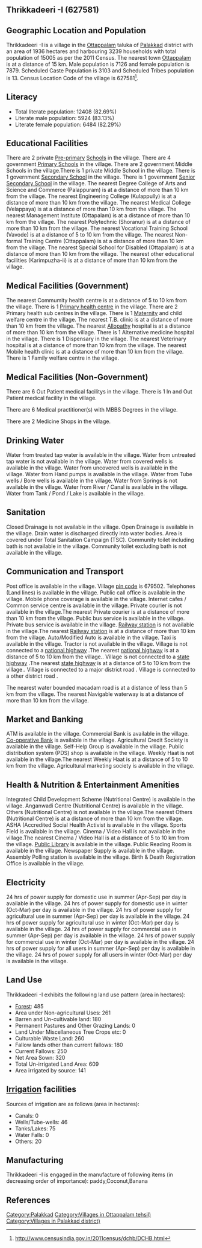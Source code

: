 {{Infobox settlement
| name=Thrikkadeeri -I
| native_name=
| native_name_lang=
| other_name=
| nickname=
| settlement_type=Village
| image_skyline=
| image_alt=
| image_caption=
| pushpin_map=India Kerala
| pushpin_label_position=right
| pushpin_map_alt=
| pushpin_map_caption=Location in Kerala, India
| latd=
| latm=
| lats=
| latNS=
| longd=
| longm=
| longs=
| longEW=
| coordinates_display=inline,title
| subdivision_type=Country
| subdivision_name={{flag|India}}
| subdivision_type1=[[States and territories of India|State]]
| subdivision_name1=Kerala 
| subdivision_type2=[[List of districts of India|District]]
| subdivision_name2=Palakkad
| subdivision_type3=Tahsil
| subdivision_name3=Ottappalam
| website=
| established_title=<!-- Established -->
| established_date=
| founder=
| named_for=
| government_type=
| governing_body=
| unit_pref=Metric=
| area_footnotes=
| area_rank=
| area_total_km2=19.36
| elevation_footnotes=
| elevation_m=
| population_total=15005
| population_as_of=2011
| population_rank=
| population_density_km2=775
| population_demonym=
| population_footnotes=
| demographics_type1=Languages
| demographics1_title1=Official
| demographics1_info1=[[Malayalam language|Malayalam]]
| timezone1=[[Indian Standard Time|IST]]
| utc_offset1==+5:30
| postal_code_type=[[Postal Index Number|PIN]]
| postal_code=679502
| area_code_type=Telephone code
| area_code=
| registration_plate=
| blank1_name_sec1=Nearest city
| blank1_info_sec1=[[Ottappalam]]
| blank2_name_sec1=[[Human sex ratio|Sex ratio]]
| blank2_info_sec1=1105 [[male|♂]]/[[female|♀]]
| blank3_name_sec1=Literacy
| blank3_info_sec1=82.69%
| blank1_name_sec2=[[2011 Census of India|2011 census]] code
| blank1_info_sec2=627581
| footnotes=
}}

== Thrikkadeeri -I (627581) ==

== Geographic Location and Population ==

Thrikkadeeri -I is a village in the [[Ottappalam]] taluka of [[Palakkad]] district with an area of 1936 hectares and harbouring 3239 households with total population of 15005 as per the 2011 Census. The nearest town [[Ottappalam]] is at a distance of 15 km. Male population is 7126 and female population is 7879. Scheduled Caste Population is 3103 and Scheduled Tribes population is 13. Census Location Code of the village is 627581<ref>http://www.censusindia.gov.in/2011census/dchb/DCHB.html</ref>.


== Literacy ==  
* Total literate population: 12408 (82.69%)
* Literate male population: 5924 (83.13%)
* Literate female population: 6484 (82.29%)


== Educational Facilities ==  
There are 2 private [[Pre-primary]] [[School]]s in the village.
There are 4 government [[Primary School]]s in the village.
There are 2 government Middle Schools in the village.There is 1 private Middle School in the village.
There is 1 government [[Secondary School]] in the village.
There is 1 government [[Senior Secondary School]] in the village.
The nearest Degree College of Arts and Science and Commerce (Palappuram) is at a distance of more than 10 km from the village.
The nearest Engineering College (Kulappully) is at a distance of more than 10 km from the village.
The nearest Medical College (Velappaya) is at a distance of more than 10 km from the village.
The nearest Management Institute (Ottapalam) is at a distance of more than 10 km from the village.
The nearest Polytechnic (Shoranur) is at a distance of more than 10 km from the village.
The nearest Vocational Training School (Vavode) is at a distance of 5 to 10 km from the village.
The nearest Non-formal Training Centre (Ottappalam) is at a distance of more than 10 km from the village.
The nearest Special School for Disabled (Ottapalam) is at a distance of more than 10 km from the village.
The nearest other educational facilities (Karimpuzha-ii) is at a distance of more than 10 km from the village.


== Medical Facilities (Government) ==
The nearest Commumity health centre is at a distance of 5 to 10 km from the village.
There is 1 [[Primary health centre]] in the village.
There are 2 Primary health sub centres in the village.
There is 1 [[Maternity]] and child welfare centre in the village.
The nearest T.B. clinic is at a distance of more than 10 km from the village.
The nearest [[Allopathy]] hospital is at a distance of more than 10 km from the village.
There is 1 Alternative medicine hospital in the village.
There is 1 Dispensary in the village.
The nearest Veterinary hospital is at a distance of more than 10 km from the village.
The nearest Mobile health clinic is at a distance of more than 10 km from the village.
There is 1 Family welfare centre in the village.


== Medical Facilities (Non-Government) ==
There are 6 Out Patient medical facilitys in the village.
There is 1 In and Out Patient medical facility in the village.

There are 6 Medical practitioner(s) with MBBS Degrees in the village.



There are 2 Medicine Shops in the village.



== Drinking Water ==
Water from treated tap water is available in the village.
Water from untreated tap water is not available in the village.
Water from covered wells is available in the village.
Water from uncovered wells is available in the village.
Water from Hand pumps is available in the village.
Water from Tube wells / Bore wells is available in the village.
Water from Springs is not available in the village.
Water from River / Canal is available in the village.
Water from Tank / Pond / Lake is available in the village.


== Sanitation ==
Closed Drainage is not available in the village.
Open Drainage is available in the village.
Drain water is discharged directly into water bodies.
Area is covered under Total Sanitation Campaign (TSC).
Community toilet including bath is not available in the village.
Community toilet excluding bath is not available in the village.


== Communication and Transport ==
Post office is available in the village.
Village [[pin code]] is 679502.
Telephones (Land lines) is available in the village.
Public call office is available in the village.
Mobile phone coverage is available in the village.
Internet cafes / Common service centre is available in the village.
Private courier is not available in the village.The nearest Private courier is at a distance of more than 10 km from the village.
Public bus service is available in the village.
Private bus service is available in the village.
[[Railway station]] is not available in the village.The nearest [[Railway station]] is at a distance of more than 10 km from the village.
Auto/Modified Auto is available in the village.
Taxi is available in the village.
Tractor is not available in the village.
Village is not connected to a [[national highway]] .The nearest [[national highway]] is at a distance of 5 to 10 km from the village..
Village is not connected to a [[state highway]] .The nearest [[state highway]] is at a distance of 5 to 10 km from the village..
Village is connected to a major district road    .
Village is connected to a other district road  .


The nearest water bounded macadam road is at a distance of less than 5 km from the village.
The nearest Navigable waterway is at a distance of more than 10 km from the village.



== Market and Banking ==
ATM is available in the village.
Commercial Bank is available in the village.
[[Co-operative Bank]] is available in the village.
Agricultural Credit Society is available in the village.
Self-Help Group is available in the village.
Public distribution system (PDS) shop is available in the village.
Weekly Haat is not available in the village.The nearest Weekly Haat is at a distance of 5 to 10 km from the village.
Agricultural marketing society is available in the village.


== Health & Nutrition & Entertainment Amenities ==
Integrated Child Development Scheme (Nutritional Centre) is available in the village.
Anganwadi Centre (Nutritional Centre) is available in the village.
Others (Nutritional Centre) is not available in the village.The nearest Others (Nutritional Centre) is at a distance of more than 10 km from the village.
ASHA (Accredited Social Health Activist is available in the village.
Sports Field is available in the village.
Cinema / Video Hall is not available in the village.The nearest Cinema / Video Hall is at a distance of 5 to 10 km from the village.
[[Public Library]] is available in the village.
Public Reading Room is available in the village.
Newspaper Supply is available in the village.
Assembly Polling station is available in the village.
Birth & Death Registration Office is available in the village.


== Electricity ==
24 hrs of power supply for domestic use in summer (Apr-Sep) per day is available in the village.
24 hrs of power supply for domestic use in winter (Oct-Mar) per day is available in the village.
24 hrs of power supply for agricultural use in summer (Apr-Sep) per day is available in the village.
24 hrs of power supply for agricultural use in winter (Oct-Mar) per day is available in the village.
24 hrs of power supply for commercial use in summer (Apr-Sep) per day is available in the village.
24 hrs of power supply for commercial use in winter (Oct-Mar) per day is available in the village.
24 hrs of power supply for all users in summer (Apr-Sep) per day is available in the village.
24 hrs of power supply for all users in winter (Oct-Mar) per day is available in the village.


== Land Use ==
Thrikkadeeri -I exhibits the following land use pattern (area in hectares):
* [[Forest]]: 485
* Area under Non-agricultural Uses: 261
* Barren and Un-cultivable land: 180
* Permanent Pastures and Other Grazing Lands: 0
* Land Under Miscellaneous Tree Crops etc: 0
* Culturable Waste Land: 260
* Fallow lands other than current fallows: 180
* Current Fallows: 250
* Net Area Sown: 320
* Total Un-irrigated Land Area: 609
* Area irrigated by source: 141


== [[Irrigation]] facilities ==
Sources of irrigation are as follows (area in hectares):
* Canals: 0
* Wells/Tube-wells: 46
* Tanks/Lakes: 75
* Water Falls: 0
* Others: 20


== Manufacturing ==
Thrikkadeeri -I is engaged in the manufacture of following items (in decreasing order of importance):  paddy,Coconut,Banana


[[Category:Palakkad]]
[[Category:Villages in Ottappalam tehsil)]]
[[Category:Villages in Palakkad district)]]


== References ==
{{Reflist}}



